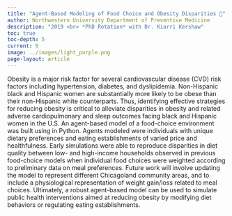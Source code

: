 ```yaml
---
title: "Agent-Based Modeling of Food Choice and Obesity Disparities 🛒"
author: Northwestern University Department of Preventive Medicine
description: "2019 <br> *PhD Rotation* with Dr. Kiarri Kershaw"
toc: true
toc-depth: 5
current: 0
image: ../images/light_purple.png
page-layout: article
---
```


Obesity is a major risk factor for several cardiovascular disease (CVD) risk factors including hypertension, diabetes, and dyslipidemia. Non-Hispanic black and Hispanic women are substantially more likely to be obese than their non-Hispanic white counterparts. Thus, identifying effective strategies for reducing obesity is critical to alleviate disparities in obesity and related adverse cardiopulmonary and sleep outcomes facing black and Hispanic women in the U.S. An agent-based model of a food-choice environment was built using in Python. Agents modeled were individuals with unique dietary preferences and eating establishments of varied price and healthfulness. Early simulations were able to reproduce disparities in diet quality between low- and high-income households observed in previous food-choice models when individual food choices were weighted according to preliminary data on meal preferences. Future work will involve updating the model to represent different Chicagoland community areas, and to include a physiological representation of weight gain/loss related to meal choices. Ultimately, a robust agent-based model can be used to simulate public health interventions aimed at reducing obesity by modifying diet behaviors or regulating eating establishments.